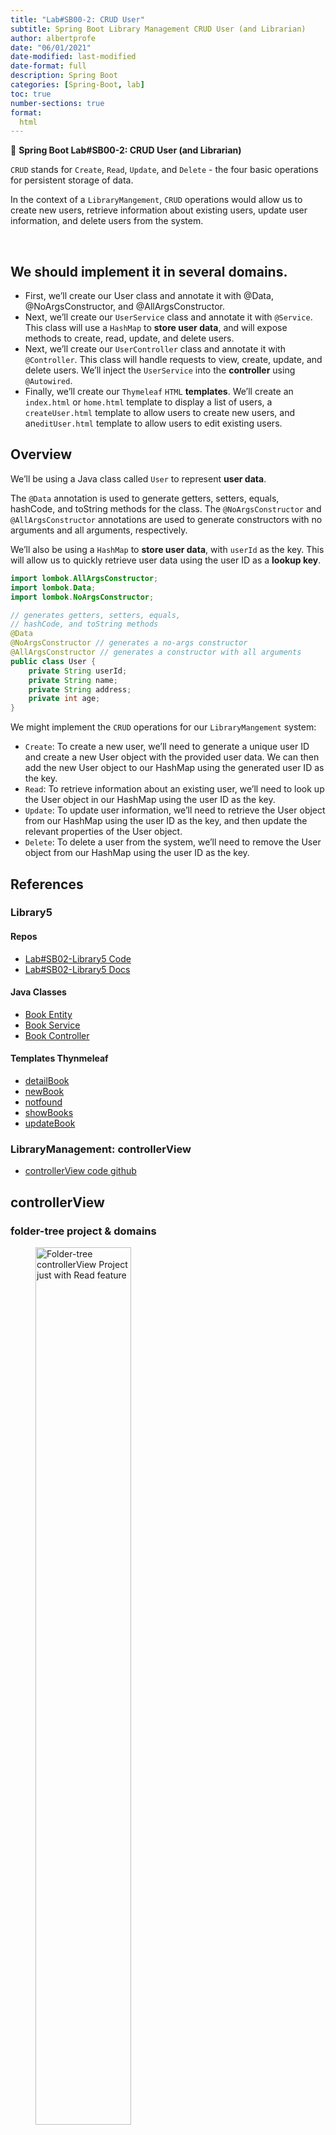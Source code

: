 ```yaml
---
title: "Lab#SB00-2: CRUD User"
subtitle: Spring Boot Library Management CRUD User (and Librarian)
author: albertprofe
date: "06/01/2021"
date-modified: last-modified
date-format: full
description: Spring Boot
categories: [Spring-Boot, lab]
toc: true
number-sections: true
format:
  html
---
```


::: {.labs}
📘 **Spring Boot Lab#SB00-2: CRUD User (and Librarian)**

``CRUD`` stands for ``Create``, ``Read``, ``Update``, and ``Delete`` - the four basic operations for persistent storage of data.

In the context of a ``LibraryMangement``, ``CRUD`` operations would allow us to create new users, retrieve information about existing users, update user information, and delete users from the system.

:::

</br>

::: {.callout-note}
## We should implement it in **several domains.**

- First, we'll create our User class and annotate it with @Data, @NoArgsConstructor, and @AllArgsConstructor.
- Next, we'll create our ``UserService`` class and annotate it with ``@Service``. This class will use a ``HashMap`` to **store user data**, and will expose methods to create, read, update, and delete users.
- Next, we'll create our ``UserController`` class and annotate it with ``@Controller``. This class will handle requests to view, create, update, and delete users. We'll inject the ``UserService`` into the **controller** using ``@Autowired``.
- Finally, we'll create our ``Thymeleaf`` ``HTML`` **templates**. We'll create an ``index.html`` or ``home.html`` template to display a list of users, a ``createUser.html`` template to allow users to create new users, and an`` editUser.html`` template to allow users to edit existing users.

:::


## Overview

We'll be using a Java class called ``User`` to represent **user data**.

::: {.column-margin}

The ``@Data`` annotation is used to generate getters, setters, equals, hashCode, and toString methods for the class. The ``@NoArgsConstructor`` and ``@AllArgsConstructor`` annotations are used to generate constructors with no arguments and all arguments, respectively.

:::

We'll also be using a ``HashMap`` to **store user data**, with ``userId`` as the key. This will allow us to quickly retrieve user data using the user ID as a **lookup key**.

```java
import lombok.AllArgsConstructor;
import lombok.Data;
import lombok.NoArgsConstructor;

// generates getters, setters, equals, 
// hashCode, and toString methods
@Data
@NoArgsConstructor // generates a no-args constructor
@AllArgsConstructor // generates a constructor with all arguments
public class User {
    private String userId;
    private String name;
    private String address;
    private int age;
}
```
We might implement the ``CRUD`` operations for our ``LibraryMangement`` system:

- ``Create``: To create a new user, we'll need to generate a unique user ID and create a new User object with the provided user data. We can then add the new User object to our HashMap using the generated user ID as the key.
- ``Read``: To retrieve information about an existing user, we'll need to look up the User object in our HashMap using the user ID as the key.
- ``Update``: To update user information, we'll need to retrieve the User object from our HashMap using the user ID as the key, and then update the relevant properties of the User object.
- ``Delete``: To delete a user from the system, we'll need to remove the User object from our HashMap using the user ID as the key.

## References 

### Library5

#### Repos

- [Lab#SB02-Library5 Code](https://github.com/AlbertProfe/cifojava2022-3/tree/master/library5){.external}
- [Lab#SB02-Library5 Docs](https://github.com/AlbertProfe/cifojava2022-3/wiki/Library5:-ThymeLeaf-Web-Project){.external}

#### Java Classes

- [Book Entity](https://github.com/AlbertProfe/cifojava2022-3/blob/master/library5/src/main/java/io/company/library/Book.java){.external}
- [Book Service](https://github.com/AlbertProfe/cifojava2022-3/blob/master/library5/src/main/java/io/company/library/BookService.java){.external}
- [Book Controller](https://github.com/AlbertProfe/cifojava2022-3/blob/master/library5/src/main/java/io/company/library/LibraryWebController.java){.external}

#### Templates Thynmeleaf

- [detailBook](https://github.com/AlbertProfe/cifojava2022-3/blob/master/library5/src/main/resources/templates/detailBook.html){.external}
- [newBook](https://github.com/AlbertProfe/cifojava2022-3/blob/master/library5/src/main/resources/templates/newBook.html){.external}
- [notfound](https://github.com/AlbertProfe/cifojava2022-3/blob/master/library5/src/main/resources/templates/notfound.html){.external}
- [showBooks](https://github.com/AlbertProfe/cifojava2022-3/blob/master/library5/src/main/resources/templates/showBooks.html){.external}
- [updateBook](https://github.com/AlbertProfe/cifojava2022-3/blob/master/library5/src/main/resources/templates/updateBook.html){.external}

### LibraryManagement: controllerView

- [controllerView code github](https://github.com/AlbertProfe/CifoJava2023/tree/master/controllerView){.external}

## controllerView

### folder-tree project & domains

![Folder-tree `controllerView` Project just with `Read` feature](/images/springboot/controllerView_read.png){width="60%"}

### Home

This cycle defines a `@Controller` class that handles requests to the `URL` `"/home"`. When a `request` is made, it adds the current date and time to the `model` object, and then `returns` **the name of the view to be rendered.** 

The view will have access to the "todayDate" attribute and can use it to display the current date and time.

```java
import org.springframework.stereotype.Controller;
import org.springframework.ui.Model;
import org.springframework.web.bind.annotation.RequestMapping;
import java.util.Date;

@Controller
public class HomeController {
    @RequestMapping("/home")
    public String gethome(Model model){

        model.addAttribute("todayDate", new Date().toString());
        return "home";
    }

}
```
:::{.column-margin}

![render html chrome: /home](/images/springboot/viewController1.png){width="60%"}
:::

## CRUD: read

### Users

The cycle request-response relies in the `@Controller` class called `UserController`, which `maps` `requests` to the `"/user/users" URL`. 

It uses an `@Autowired` `UserService` to `fetch` a **list of users and adds them to the `model`**, before returning a view called `"user/users".`


``` java
package com.example.myFirstSpring.controller;

import com.example.myFirstSpring.service.UserService;
import org.springframework.beans.factory.annotation.Autowired;
import org.springframework.stereotype.Controller;
import org.springframework.ui.Model;
import org.springframework.web.bind.annotation.RequestMapping;

@Controller
@RequestMapping("/user")
public class UserController {

    @Autowired
    UserService userService;

    @RequestMapping("/users")
    public String getAllUsers(Model model){
        // fetch all users, add to model
        model.addAttribute("users", userService.getAllUsers());
        return "user/users";
    }
}

```
:::{.column-margin}
![render html chrome: /user/users](/images/springboot/viewController2.png){width="60%"}
:::

Here we will define the @Service class, called `UserService` with a method called `getAllUsers`, which returns a `HashMap` of `user` objects.

The `HashMap` is populated **with 20 fake user objects using a utility** method called `populateFakeUsers`.

```java
package com.example.myFirstSpring.service;

import com.example.myFirstSpring.model.User;
import com.example.myFirstSpring.utils.Utils;
import org.springframework.stereotype.Service;
import java.util.HashMap;

@Service
public class UserService {
    public static HashMap<String, User> users = new HashMap<>();

    static {
        Utils.populateFakeUsers(20, users);
    }

    public HashMap<String, User> getAllUsers (){

        return users;
    }
}
```

#### Code source 

- [controllerView Project](https://github.com/AlbertProfe/CifoJava2023/tree/master/controllerView){.external}
- [Home Controller](https://github.com/AlbertProfe/CifoJava2023/blob/0a821cc862d142f213b13f65586de09236699ee9/controllerView/src/main/java/com/example/myFirstSpring/controller/HomeController.java){.external}
- [User Controller](https://github.com/AlbertProfe/CifoJava2023/blob/0a821cc862d142f213b13f65586de09236699ee9/controllerView/src/main/java/com/example/myFirstSpring/controller/UserController.java){.external}
- [Users html](https://github.com/AlbertProfe/CifoJava2023/blob/0a821cc862d142f213b13f65586de09236699ee9/controllerView/src/main/resources/templates/user/users.html){.external}
- [Home html](https://github.com/AlbertProfe/CifoJava2023/blob/0a821cc862d142f213b13f65586de09236699ee9/controllerView/src/main/resources/templates/home.html){.external}

### Librarians

Like `User request-response cyle read` feature (user-case and user-story) we will code the `Librarian`.

::: {.callout-note}
The `Librarian cycle request-response` would function similarly to the User cycle request-response, but with different URLs, controller methods, and service methods tailored to the Librarian entity.
:::

1. The `LibrarianController` would `map` requests to the appropriate URLs, such as `"/librarian/librarians"`.

2. These `requests` would be handled by methods in the `LibrarianController`, which would call methods from the `LibrarianService` to fetch or manipulate data.

::: {.column-margin}
The `LibrarianService` would contain methods for fetching and manipulating data from the Librarian entity, similar to the UserService for the User entity.
:::

3. Templates would also be created for rendering views related to the Librarian entity, using `Thymeleaf` or a similar templating engine.

#### Code source 

- [controllerView Project](https://github.com/AlbertProfe/CifoJava2023/tree/master/controllerView){.external}
- [Librarian controller](https://github.com/AlbertProfe/CifoJava2023/blob/master/controllerView/src/main/java/com/example/myFirstSpring/controller/LibrarianController.java){.external}

:::{.column-margin}
![render html chrome: /librarian/librarians](/images/springboot/viewController3.png){width="60%"}
:::

## CRUD: create

### Create book (reference)

![CRUD: create book](/images/springboot/crud-create.png)

- [The Form element](https://developer.mozilla.org/en-US/docs/Web/HTML/Element/form){.external}

::: {.callout-note}
## HTML Form: name/id

In ``HTML`` forms, the ``name`` and ``id`` **attributes** serve different purposes for form elements:

- ``name`` **attribute**: This attribute defines the ``name`` of the input element, which is used to identify the **form data in the request that is sent to the server** when the form is **submitted**. The name attribute is required for all form controls and must be unique within the form.

- ``id`` **attribute**: This attribute is used to **uniquely identify an HTML element**. It can be used to **target** the element with ``CSS`` or ``JavaScript``, and can also be used to associate a label with an input element using the for attribute.
:::

::: {.callout-note}
## HTML Form: action
The ``action`` attribute is used to **specify the URL of the server-side script or class/method that will process the form data when the form is submitted**.

This attribute is required for all forms and **specifies the location where the form data will be sent.**

The method attribute is also used to specify the ``HTTP`` method that will be used to submit the form data, such as ``GET`` or ``POST``.

:::

::: {.callout-note}
## HTML Form: for

The ``for`` attribute is used **to associate a label with an input element.**

The ``for`` attribute specifies which input element **the label belongs to by referring to the ``id`` attribute** of the input element.

:::
### Create user

1. The client sends a ``request`` to server-controller by an ``endpoint`` to get the create-user form: [Users template](https://github.com/AlbertProfe/CifoJava2023/blob/dea67f25d24bcc89a6141762d5ed17085660349b/controllerView/src/main/resources/templates/user/users.html#L27){.external}

```html
<p>
    <a th:href="@{/user/emptyForm}">Add new user to HashMap</a>
</p>
```
::: {.column-margin}
![](/images/springboot/createUser-01.png)
:::

2. The server-controller method handles the ``request`` and sends a ``response`` with the create-user form: [UserController](https://github.com/AlbertProfe/CifoJava2023/blob/dea67f25d24bcc89a6141762d5ed17085660349b/controllerView/src/main/java/com/example/myFirstSpring/controller/UserController.java#L36){.external}

```java
@RequestMapping("/emptyForm")
public String sendUserForm(){
    return "user/userForm";
}
```


3. The client renders the create-user form received from server-controller: [userForm](https://github.com/AlbertProfe/CifoJava2023/blob/dea67f25d24bcc89a6141762d5ed17085660349b/controllerView/src/main/resources/templates/user/userForm.html){.external}

```html
<form action="/user/createUser" >
    <p>
        <label for="name">Name</label>
        <input  type="text" name="name"  id="name"></p>
    <p>
        <label for="address">address</label>
        <input  type="text" name="address"  id="address"></p>
    <p>
        <label for="age">age</label>
        <input type="number" name="age"  id="age" ></p>
    <p>
        <input type="submit" value="Add new user" />
</form>
```

::: {.column-margin}
![](/images/springboot/createUser-02.png)
:::


4. The client sends a ``request`` to add this new ``user`` to ``HashMap``: [userForm](https://github.com/AlbertProfe/CifoJava2023/blob/dea67f25d24bcc89a6141762d5ed17085660349b/controllerView/src/main/resources/templates/user/userForm.html#L24){.external} 

```html
<form action="/user/createUser" >
    <input type="submit" value="Add new user" />
</form>
```
::: {.column-margin}
![](/images/springboot/createUser-03.png)
:::


5. The sever-controller method handles the ``request``, saves the ``user`` object in a ``HashMap`` and redirects the reponse: [UserController](https://github.com/AlbertProfe/CifoJava2023/blob/dea67f25d24bcc89a6141762d5ed17085660349b/controllerView/src/main/java/com/example/myFirstSpring/controller/UserController.java#L27){.external}

```java
@RequestMapping("/createUser")
public String createUser(User user){
    userService.createUser(user);
    return "redirect:users";
    //return "user/userCreationResult";
}
```
::: {.column-margin}

![](/images/springboot/createUser-04.png)
:::

## CRUD: update

### Update book (reference)

![CRUD: update book](/images/springboot/crud-update.png)

### Update user

1. The client sends a ``request`` to server-controller by an ``endpoint`` to get the update-user form: [Update user template](){.external}

```html
<td>
     <a th:href="@{packedUserForm(idFromView=${user.value.userId})}">
     >Update</a>
</td>
```
::: {.column-margin}
![](/images/springboot/updateCrud-1.png)
:::

2. The server-controller method handles the ``request`` and sends a response with the update-user form: [UserController](){.external}

```java
@RequestMapping("/packedUserForm")
public String packedUserForm(@RequestParam("idFromView") String id ,
                                Model model){

    User userFound = userService.findUserById(id);

    if (userFound != null){
        model.addAttribute("userFromController", userFound);
        model.addAttribute("message", "User  found");}
    else
        model.addAttribute("message", "User not found");

    return "user/userToUpdateForm";
}
```


3. The client renders the update-user form received from server-controller: [userForm](){.external}

```html
<form th:action=
        "@{updateUser/{idFromView}
        (idFromView=${userFromController.idUser})}"
      th:object=
        "${userFromController}"
      method=
        "post">
    <p>
        <label for="userId">User Id</label>
        <input  type="number" name="userId" id="userId" 
                th:field="*{userId}" readonly></p>
    <p>
    <p>
        <label for="name">Name</label>
        <input  type="text" name="name" id="name"
                th:field="*{name}"></p>
    <p>
        <label for="address">Address</label>
        <input  type="text" name="address" id="address"
                th:field="*{address}"></p>
    <p>
        <label for="Age">Age</label>
        <input type="number" name="age" id="age"
                th:field="*{age}" ></p>
    
        <input type="submit" value="Update user"/>
    </div>
</form>
```

::: {.column-margin}
![](/images/springboot/updateCrud-2.png)
:::


4. The client sends a request to update this ``user`` to ``HashMap``: [userForm](){.external} 

```html
<form th:action=
        "@{updateUser/{idFromView}
        (idFromView=${userFromController.idUser})}"
      th:object=
        "${userFromController}"
      method=
        "post">
</form>
```
::: {.column-margin}
![From age 50 to 51](/images/springboot/updateCrud-3.png)
:::


5. The sever-controller method handles the request, updates the ``user`` object in a ``HashMap`` and redirects the reponse: [UserController](){.external}

```java
@PostMapping("/updateUser/{idFromView}")
public String updateUser(@PathVariable("idFromView") String id, User user) {

    User userFound = userService.findUserById(id);

    if (userFound != null) {
        userService.updateUserById(userFound);
        return "redirect:user/users";
    } else return "user/userNotFound";


}
```
::: {.column-margin}

![](/images/springboot/updateCrud-4.png)
:::


## CRUD: delete

1. The client sends a ``request`` to server-controller by an ``endpoint`` to delete a user: [Users template](){.external}

2. The server-controller method handles the ``request`` and sends a response with the result. It could be success (user deleted) or fail (the deletion operation could not be done): [UserController](){.external}

3. The server-controller method after handled the request sends the response: redirects the reponse to users: [Users template](){.external}


<!--- navLinks -->
<br><br>
<div class=row>
<br>
<div class='column left previous'>
<br>
[{{< fa solid arrow-left >}} Spring Boot: Data](/springboot/boot-concepts-data.qmd)
<br>
</div>
<br>
<div class='column center'>
<br>
[{{< fa solid arrow-up >}} top](#top)
<br>
</div>
<br>
<div class='column right next'>
<br>
[Lab 2: Spring Boot Projects  {{< fa solid arrow-right >}}](/springboot/sblab2.qmd)
<br>
</div>
<br>
</div>
